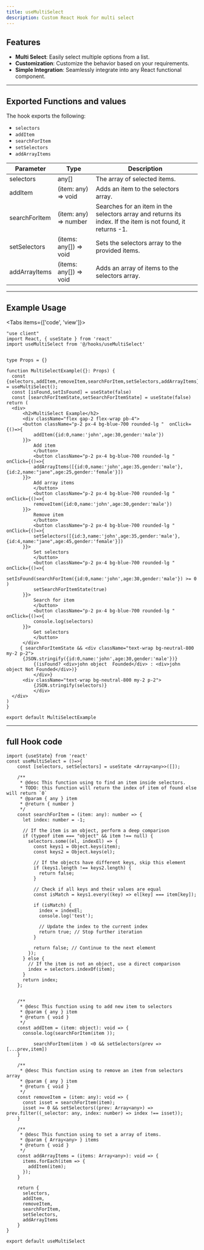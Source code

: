 ```yaml
---
title: useMultiSelect
description: Custom React Hook for multi select
---
```



## Features
- **Multi Select**: Easily select multiple options from a list.
- **Customization**: Customize the behavior based on your requirements.
- **Simple Integration**: Seamlessly integrate into any React functional component.

---
## Exported Functions and values
The hook exports the following:

- `selectors`
- `addItem`
- `searchForItem`
- `setSelectors`
- `addArrayItems`

| Parameter | Type | Description |
| --- | --- | --- |
| selectors | any[] | The array of selected items. |
| addItem | (item: any) => void | Adds an item to the selectors array. |
| searchForItem | (item: any) => number | Searches for an item in the selectors array and returns its index. If the item is not found, it returns -1. |
| setSelectors | (items: any[]) => void | Sets the selectors array to the provided items. |
| addArrayItems | (items: any[]) => void | Adds an array of items to the selectors array. |


---
## Example Usage

<Tabs items={['code', 'view']}>
  <Tab value="code">
  ```tsx
"use client"
import React, { useState } from 'react'
import useMultiSelect from '@/hooks/useMultiSelect'


type Props = {}

function MultiSelectExample({}: Props) {
    const {selectors,addItem,removeItem,searchForItem,setSelectors,addArrayItems} = useMultiSelect();
    const [isFound,setIsFound] = useState(false)
    const [searchForItemState,setSearchForItemState] = useState(false)
  return (
    <div>
        <h2>MultiSelect Example</h2>
        <div className="flex gap-2 flex-wrap pb-4">
        <button className="p-2 px-4 bg-blue-700 rounded-lg "  onClick={()=>{
            addItem({id:0,name:'john',age:30,gender:'male'})
        }}>
            Add item
            </button>
            <button className="p-2 px-4 bg-blue-700 rounded-lg " onClick={()=>{
            addArrayItems([{id:0,name:'john',age:35,gender:'male'},{id:2,name:"jane",age:25,gender:'female'}])
        }}>
            Add array items
            </button>
            <button className="p-2 px-4 bg-blue-700 rounded-lg " onClick={()=>{
            removeItem({id:0,name:'john',age:30,gender:'male'})
        }}>
            Remove item
            </button>
            <button className="p-2 px-4 bg-blue-700 rounded-lg " onClick={()=>{
            setSelectors([{id:3,name:'john',age:35,gender:'male'},{id:4,name:"jane",age:45,gender:'female'}])
        }}>
            Set selectors
            </button>
            <button className="p-2 px-4 bg-blue-700 rounded-lg " onClick={()=>{
            setIsFound(searchForItem({id:0,name:'john',age:30,gender:'male'}) >= 0 )
            setSearchForItemState(true)
        }}>
            Search for item
            </button>
            <button className="p-2 px-4 bg-blue-700 rounded-lg " onClick={()=>{
            console.log(selectors)
        }}>
            Get selectors
            </button>
        </div>
       { searchForItemState && <div className="text-wrap bg-neutral-800 my-2 p-2">
        {JSON.stringify({id:0,name:'john',age:30,gender:'male'})}
            {(isFound? <div>john object  Founded</div> : <div>john object Not Founded</div>)}
            </div>}
        <div className="text-wrap bg-neutral-800 my-2 p-2">
            {JSON.stringify(selectors)}
            </div>
    </div>
  )
}

export default MultiSelectExample
  ```
  </Tab>
  <Tab value="view">
    <MultiSelectExample />
  </Tab>
</Tabs>

---

## full Hook code
```tsx
import {useState} from 'react'
const useMultiSelect = ()=>{
    const [selectors, setSelectors] = useState <Array<any>>([]);
    
    /**
     * @desc This function using to find an item inside selectors.
     * TODO: this function will return the index of item of found else will return `0`
     * @param { any } item
     * @return { number }
     */
    const searchForItem = (item: any): number => {
      let index: number = -1;
    
      // If the item is an object, perform a deep comparison
      if (typeof item === "object" && item !== null) {
        selectors.some((el, indexEl) => {
          const keys1 = Object.keys(item);
          const keys2 = Object.keys(el);
    
          // If the objects have different keys, skip this element
          if (keys1.length !== keys2.length) {
            return false;
          }
    
          // Check if all keys and their values are equal
          const isMatch = keys1.every((key) => el[key] === item[key]);
    
          if (isMatch) {
            index = indexEl;
            console.log('test');
            
            // Update the index to the current index
            return true; // Stop further iteration
          }
    
          return false; // Continue to the next element
        });
      } else {
        // If the item is not an object, use a direct comparison
        index = selectors.indexOf(item);
      }
      return index;
    };
    
  
    /**
     * @desc This function using to add new item to selectors
     * @param { any } item
     * @return { void }
     */
    const addItem = (item: object): void => {
      console.log(searchForItem(item ));
      
          searchForItem(item ) <0 && setSelectors(prev => [...prev,item])
    }
  
    /**
     * @desc This function using to remove an item from selectors array
     * @param { any } item
     * @return { void }
     */
    const removeItem = (item: any): void => {
      const isset = searchForItem(item);
      isset >= 0 && setSelectors((prev: Array<any>) => prev.filter((_selector: any, index: number) => index !== isset));
    }
  
    /**
     * @desc This function using to set a array of items.
     * @param { Array<any> } items
     * @return { void }
     */
    const addArrayItems = (items: Array<any>): void => {
      items.forEach(item => {
        addItem(item);
      });
    }
  
    return {
      selectors,
      addItem,
      removeItem,
      searchForItem,
      setSelectors,
      addArrayItems
    }
}

export default useMultiSelect
```